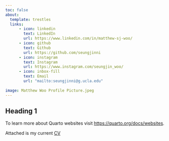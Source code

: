```yaml
---
toc: false
about:
  template: trestles
  links:
      - icon: linkedin
        text: LinkedIn
        url: https://www.linkedin.com/in/matthew-sj-woo/
      - icon: github
        text: Github
        url: https://github.com/seungjinni
      - icon: instagram
        text: Instagram
        url: https://www.instagram.com/seungjin_woo/
      - icon: inbox-fill
        text: Email
        url: "mailto:seungjinni@g.ucla.edu"
        
image: Matthew Woo Profile Picture.jpeg
---
```


## Heading 1

To learn more about Quarto websites visit <https://quarto.org/docs/websites>.

Attached is my current [CV](/docs/CV/CV.pdf "CV")

